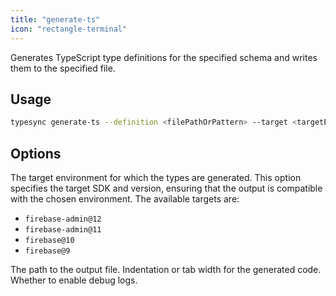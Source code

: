 ```yaml
---
title: "generate-ts"
icon: "rectangle-terminal"
---
```



Generates TypeScript type definitions for the specified schema and writes them to the specified file.

## Usage

```bash
typesync generate-ts --definition <filePathOrPattern> --target <targetEnvironment> --outFile <filePath> --indentation <indentation> --debug <debug>
```

## Options

<DefinitionOption />

<ParamField type="string" path="target" required>
  The target environment for which the types are generated. This option specifies the target SDK and version, ensuring that the output is compatible with the chosen environment. The available targets are:

- `firebase-admin@12`
- `firebase-admin@11`
- `firebase@10`
- `firebase@9`

</ParamField>

<ParamField type="string" path="outFile" required>
  The path to the output file.
</ParamField>

<ParamField type="int" path="indentation" default={2}>
  Indentation or tab width for the generated code.
</ParamField>

<ParamField type="boolean" path="debug" default={false}>
  Whether to enable debug logs.
</ParamField>

